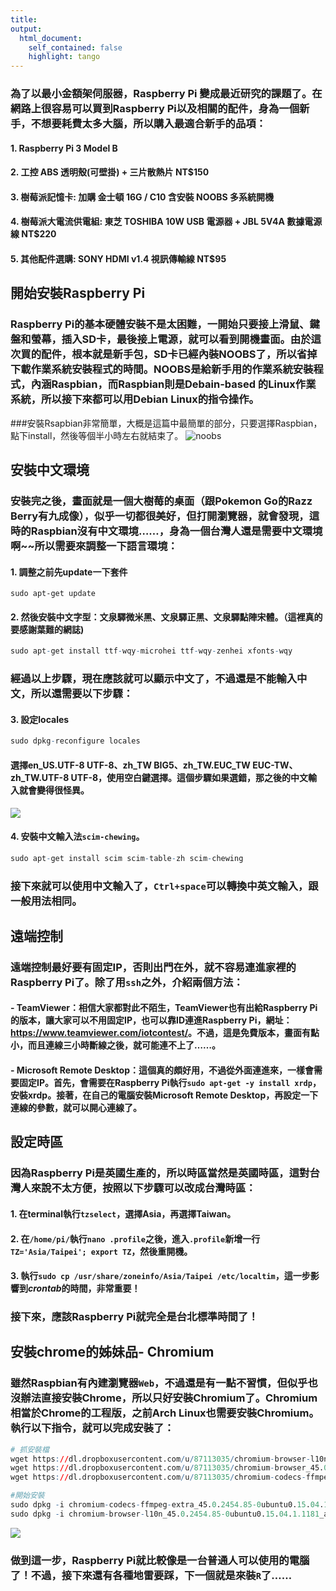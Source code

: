 ```yaml
---
title: 
output: 
  html_document:
    self_contained: false
    highlight: tango
---
```


### 為了以最小金額架伺服器，Raspberry Pi 變成最近研究的課題了。在網路上很容易可以買到Raspberry Pi以及相關的配件，身為一個新手，不想要耗費太多大腦，所以購入最適合新手的品項：
#### 1. Raspberry Pi 3 Model B
#### 2. 工控 ABS 透明殼(可壁掛) + 三片散熱片 NT$150
#### 3. 樹莓派記憶卡: 加購 金士頓 16G / C10 含安裝 NOOBS 多系統開機
#### 4. 樹莓派大電流供電組: 東芝 TOSHIBA 10W USB 電源器 + JBL 5V4A 數據電源線 NT$220
#### 5. 其他配件選購: SONY HDMI v1.4 視訊傳輸線 NT$95

## 開始安裝Raspberry Pi

### Raspberry Pi的基本硬體安裝不是太困難，一開始只要接上滑鼠、鍵盤和螢幕，插入SD卡，最後接上電源，就可以看到開機畫面。由於這次買的配件，根本就是新手包，SD卡已經內裝NOOBS了，所以省掉下載作業系統安裝程式的時間。NOOBS是給新手用的作業系統安裝程式，內涵Raspbian，而Raspbian則是Debain-based 的Linux作業系統，所以接下來都可以用Debian Linux的指令操作。

###安裝Rsapbian非常簡單，大概是這篇中最簡單的部分，只要選擇Raspbian，點下install，然後等個半小時左右就結束了。
![noobs](img/noobs.jpg)

## 安裝中文環境
### 安裝完之後，畫面就是一個大樹莓的桌面（跟Pokemon Go的Razz Berry有九成像），似乎一切都很美好，但打開瀏覽器，就會發現，這時的Raspbian沒有中文環境......，身為一個台灣人還是需要中文環境啊~~所以需要來調整一下語言環境：

#### 1. 調整之前先update一下套件
```shell
sudo apt-get update
```

#### 2. 然後安裝中文字型：文泉驛微米黑、文泉驛正黑、文泉驛點陣宋體。（這裡真的要感謝葉難的網誌)
```r
sudo apt-get install ttf-wqy-microhei ttf-wqy-zenhei xfonts-wqy
```

### 經過以上步驟，現在應該就可以顯示中文了，不過還是不能輸入中文，所以還需要以下步驟：

#### 3. 設定locales

```r
sudo dpkg-reconfigure locales
```

#### 選擇en_US.UTF-8 UTF-8、zh_TW BIG5、zh_TW.EUC_TW EUC-TW、zh_TW.UTF-8 UTF-8，使用空白鍵選擇。這個步驟如果選錯，那之後的中文輸入就會變得很怪異。

![](img/locales.png)

#### 4. 安裝中文輸入法`scim-chewing`。

```r
sudo apt-get install scim scim-table-zh scim-chewing
```

### 接下來就可以使用中文輸入了，`Ctrl+space`可以轉換中英文輸入，跟一般用法相同。

## 遠端控制
### 遠端控制最好要有固定IP，否則出門在外，就不容易連進家裡的Raspberry Pi了。除了用`ssh`之外，介紹兩個方法：

#### - TeamViewer：相信大家都對此不陌生，TeamViewer也有出給Raspberry Pi的版本，讓大家可以不用固定IP，也可以靠ID連進Raspberry Pi，網址：[https://www.teamviewer.com/iotcontest/](https://www.teamviewer.com/iotcontest/)。不過，這是免費版本，畫面有點小，而且連線三小時斷線之後，就可能連不上了......。

#### - Microsoft Remote Desktop：這個真的頗好用，不過從外面連進來，一樣會需要固定IP。首先，會需要在Raspberry Pi執行`sudo apt-get -y install xrdp`，安裝xrdp。接著，在自己的電腦安裝Microsoft Remote Desktop，再設定一下連線的參數，就可以開心連線了。

## 設定時區

### 因為Raspberry Pi是英國生產的，所以時區當然是英國時區，這對台灣人來說不太方便，按照以下步驟可以改成台灣時區：

#### 1. 在terminal執行`tzselect`，選擇Asia，再選擇Taiwan。
#### 2. 在`/home/pi/`執行`nano .profile`之後，進入`.profile`新增一行`TZ='Asia/Taipei'; export TZ`，然後重開機。
#### 3. 執行`sudo cp /usr/share/zoneinfo/Asia/Taipei /etc/localtim`，這一步影響到***crontab***的時間，非常重要！

### 接下來，應該Raspberry Pi就完全是台北標準時間了！


## 安裝chrome的姊妹品- Chromium

### 雖然Raspbian有內建瀏覽器`Web`，不過還是有一點不習慣，但似乎也沒辦法直接安裝Chrome，所以只好安裝Chromium了。Chromium相當於Chrome的工程版，之前Arch Linux也需要安裝Chromium。執行以下指令，就可以完成安裝了：

```r
# 抓安裝檔
wget https://dl.dropboxusercontent.com/u/87113035/chromium-browser-l10n_45.0.2454.85-0ubuntu0.15.04.1.1181_all.deb
wget https://dl.dropboxusercontent.com/u/87113035/chromium-browser_45.0.2454.85-0ubuntu0.15.04.1.1181_armhf.deb
wget https://dl.dropboxusercontent.com/u/87113035/chromium-codecs-ffmpeg-extra_45.0.2454.85-0ubuntu0.15.04.1.1181_armhf.deb

#開始安裝
sudo dpkg -i chromium-codecs-ffmpeg-extra_45.0.2454.85-0ubuntu0.15.04.1.1181_armhf.deb
sudo dpkg -i chromium-browser-l10n_45.0.2454.85-0ubuntu0.15.04.1.1181_all.deb chromium-browser_45.0.2454.85-0ubuntu0.15.04.1.1181_armhf.deb
```

![](img/chromium.png)

### 做到這一步，Raspberry Pi就比較像是一台普通人可以使用的電腦了！不過，接下來還有各種地雷要踩，下一個就是來裝`R`了......